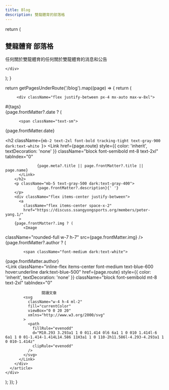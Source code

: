 ```yaml
---
title: Blog
description: 雙龍體育的部落格
---
```


  return (
     <section>
  <div className="py-8 px-4 mx-auto max-w-screen-xl lg:py-16 lg:px-6">
    <div className="mx-auto max-w-screen-sm text-center lg:mb-16 mb-8">
      <h2 className={`mb-4 text-3xl font-extrabold leading-tight text-gray-900 lg:mb-6 lg:text-4xl dark:text-white `}>
        雙龍體育
           部落格
      </h2>
      <p className="font-light text-gray-500 sm:text-xl dark:text-gray-400">
   任何關於雙龍體育的任何關於雙龍體育的消息和公告
      </p>
     
    </div>
  </div>
</section>
  );
}

  return getPagesUnderRoute('/blog').map((page) => {
    return (
<div key={page.route}>
            
         <div className="flex justify-between px-4 mx-auto max-w-8xl">
  <div className="hidden mb-6 xl:block lg:w-80">
    <div className="sticky top-36">
    </div>
  </div>
  <div className="w-full max-w-2xl mx-auto">
    <div className="divide-y divide-gray-200 dark:divide-gray-700">
      <article className="py-6">
        <div className="flex items-center justify-between mb-3 text-gray-500">
          <div>
            <Link
              className="bg-blue-100 text-blue-800 text-sm font-medium mr-2 px-2.5 py-0.5 rounded dark:bg-blue-200 hover:bg-blue-200 dark:hover:bg-blue-300 dark:text-blue-800 mb-2"
              href="#"
            >
              #{tags}
            </Link>
          </div>
                    {page.frontMatter?.date ? (

          <span className="text-sm">
   {page.frontMatter.date}
          </span>
        </div>
    <h2 className={`mb-2 text-2xl font-bold tracking-tight text-gray-900 dark:text-white `}>
    <Link href={page.route}
          style={{ color: 'inherit', textDecoration: 'none' }}
          className="block font-semibold mt-8 text-2xl"
          tabIndex="0"
 >
                  {page.meta?.title || page.frontMatter?.title || page.name}
          </Link>
        </h2>
        <p className="mb-5 text-gray-500 dark:text-gray-400">
                  {page.frontMatter?.description}{' '}
        </p>
        <div className="flex items-center justify-between">
          <a
            className="flex items-center space-x-2"
            href="https://discuss.ssangyongsports.org/members/peter-yang.1/"
          >
        {page.frontMatter?.img ? (
            <Image
  className="rounded-full w-7 h-7"
  src={page.frontMatter.img}
/>
                    {page.frontMatter?.author ? (

            <span className="font-medium dark:text-white">
{page.frontMatter.author}            
</span>
          </a>
          <Link
            className="inline-flex items-center font-medium text-blue-600 hover:underline dark:text-blue-500"
          href={page.route}
          style={{ color: 'inherit', textDecoration: 'none' }}
          className="block font-semibold mt-8 text-2xl"
          tabIndex="0"         
>
                    閱讀文章
            <svg
              className="w-4 h-4 ml-2"
              fill="currentColor"
              viewBox="0 0 20 20"
              xmlns="http://www.w3.org/2000/svg"
            >
              <path
                fillRule="evenodd"
                d="M10.293 3.293a1 1 0 011.414 0l6 6a1 1 0 010 1.414l-6 6a1 1 0 01-1.414-1.414L14.586 11H3a1 1 0 110-2h11.586l-4.293-4.293a1 1 0 010-1.414z"
                clipRule="evenodd"
              />
            </svg>
          </Link>
        </div>
      </article>
    </div>
  </div>
</div>

</div>
    );
  });
}

<Blog />
<BlogIndex />
